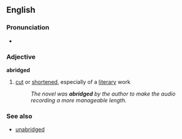 ==English==
===Pronunciation===
*{{audio|en-us-abridged.ogg|Audio (US)}}

===Adjective===
'''abridged'''
#[[cut]] or [[shortened]], especially of a [[literary]] work
#:''The novel was '''abridged''' by the author to make the audio recording a more manageable length.''

===See also===
*[[unabridged]]